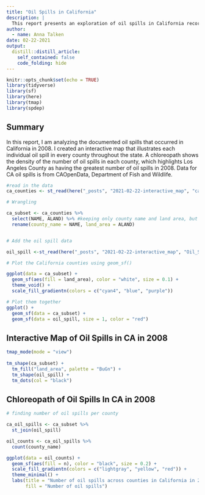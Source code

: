 ```yaml
---
title: "Oil Spills in California"
description: |
  This report presents an exploration of oil spills in California recorded in 2008, including an interactive map and chloreopath of oil spills illustrating the number of oil spills in each county. 
author:
  - name: Anna Talken
date: 02-22-2021
output:
  distill::distill_article:
    self_contained: false
    code_folding: hide
---
```


```r
knitr::opts_chunk$set(echo = TRUE)
library(tidyverse)
library(sf)
library(here)
library(tmap)
library(spdep)
```

## Summary

In this report, I am analyzing the documented oil spills that occurred in California in 2008. I created an interactive map that illustrates each individual oil spill in every county throughout the state. A chloreopath shows the density of the number of oil spills in each county, which highlights Los Angeles County as having the greatest number of oil spills in 2008. Data for CA oil spills is from CAOpenData, Department of Fish and Wildlife.

```r
#read in the data
ca_counties <- st_read(here("_posts", "2021-02-22-interactive_map", "ca_counties", "CA_Counties_TIGER2016.shp"))

# Wrangling

ca_subset <- ca_counties %>% 
  select(NAME, ALAND) %>% #keeping only county name and land area, but since it is a simple feature object, it keeps the spatial information (column geometry)
  rename(county_name = NAME, land_area = ALAND)


# Add the oil spill data

oil_spill <-st_read(here("_posts", "2021-02-22-interactive_map", "Oil_Spill_Incident_Tracking_%5Bds394%5D-shp", "Oil_Spill_Incident_Tracking_%5Bds394%5D.shp"))
```


```r
# Plot the California counties using geom_sf()

ggplot(data = ca_subset) +
  geom_sf(aes(fill = land_area), color = "white", size = 0.1) +
  theme_void() +
  scale_fill_gradientn(colors = c("cyan4", "blue", "purple"))
```


```r
# Plot them together
ggplot() +
  geom_sf(data = ca_subset) +
  geom_sf(data = oil_spill, size = 1, color = "red")
```

## Interactive Map of Oil Spills in CA in 2008
```r
tmap_mode(mode = "view") 
  
tm_shape(ca_subset) +
  tm_fill("land_area", palette = "BuGn") +
  tm_shape(oil_spill) +
  tm_dots(col = "black")
```


## Chloreopath of Oil Spills In CA in 2008

```r
# finding number of oil spills per county

ca_oil_spills <- ca_subset %>% 
  st_join(oil_spill)

oil_counts <- ca_oil_spills %>% 
  count(county_name)

ggplot(data = oil_counts) +
  geom_sf(aes(fill = n), color = "black", size = 0.2) +
  scale_fill_gradientn(colors = c("lightgray", "yellow", "red")) +
  theme_minimal() +
  labs(title = "Number of oil spills across counties in California in 2008",
       fill = "Number of oil spills")
```
